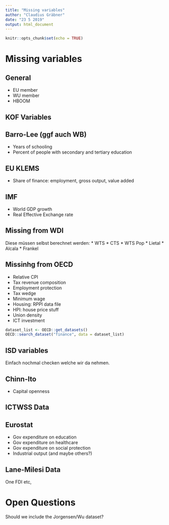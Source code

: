 ```yaml
---
title: "Missing variables"
author: "Claudius Gräbner"
date: "23 5 2019"
output: html_document
---
```


```r
knitr::opts_chunk$set(echo = TRUE)
```

# Missing variables

## General

* EU member
* WU member
* HBOOM

## KOF Variables


## Barro-Lee (ggf auch WB)

* Years of schooling
* Percent of people with secondary and tertiary education

## EU KLEMS
* Share of finance: employment, gross output, value added

## IMF

* World GDP growth
* Real Effective Exchange rate

## Missing from WDI

Diese müssen selbst berechnet werden:
* WTS
* CTS
* WTS Pop
* Lietal
* Alcala
* Frankel


## Missinhg from OECD

* Relative CPI
* Tax revenue composition
* Employment protection
* Tax wedge
* Minimum wage
* Housing: RPPI data file
* HPI: house price stuff
* Union density
* ICT investment

```r
dataset_list <- OECD::get_datasets()
OECD::search_dataset("finance", data = dataset_list)
```



## ISD variables
Einfach nochmal checken welche wir da nehmen.

## Chinn-Ito

* Capital openness

## ICTWSS Data

## Eurostat

* Gov expenditure on education
* Gov expenditure on healthcare
* Gov expenditure on social protection
* Industrial output (and maybe others?)

## Lane-Milesi Data
One FDI etc,

# Open Questions

Should we include the Jorgensen/Wu dataset?
